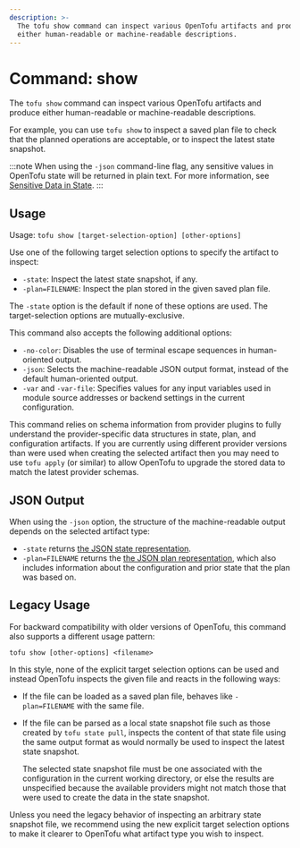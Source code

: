 ```yaml
---
description: >-
  The tofu show command can inspect various OpenTofu artifacts and produce
  either human-readable or machine-readable descriptions.
---
```


# Command: show

The `tofu show` command can inspect various OpenTofu artifacts and produce
either human-readable or machine-readable descriptions.

For example, you can use `tofu show` to inspect a saved plan file to check
that the planned operations are acceptable, or to inspect the latest state
snapshot.

:::note
When using the `-json` command-line flag, any sensitive values in
OpenTofu state will be returned in plain text. For more information, see
[Sensitive Data in State](../../language/state/sensitive-data.mdx).
:::

## Usage

Usage: `tofu show [target-selection-option] [other-options]`

Use one of the following target selection options to specify the artifact
to inspect:

- `-state`: Inspect the latest state snapshot, if any.
- `-plan=FILENAME`: Inspect the plan stored in the given saved plan file.

The `-state` option is the default if none of these options are used. The
target-selection options are mutually-exclusive.

This command also accepts the following additional options:

- `-no-color`: Disables the use of terminal escape sequences in
  human-oriented output.
- `-json`: Selects the machine-readable JSON output format, instead
  of the default human-oriented output.
- `-var` and `-var-file`: Specifies values for any input variables
  used in module source addresses or backend settings in the
  current configuration.

This command relies on schema information from provider plugins to fully
understand the provider-specific data structures in state, plan, and
configuration artifacts. If you are currently using different provider
versions than were used when creating the selected artifact then
you may need to use `tofu apply` (or similar) to allow OpenTofu to
upgrade the stored data to match the latest provider schemas.

## JSON Output

When using the `-json` option, the structure of the machine-readable output
depends on the selected artifact type:

- `-state` returns [the JSON state representation](../../internals/json-format.mdx#state-representation).
- `-plan=FILENAME` returns the [the JSON plan representation](../../internals/json-format.mdx#plan-representation),
  which also includes information about the configuration and
  prior state that the plan was based on.

## Legacy Usage

For backward compatibility with older versions of OpenTofu, this
command also supports a different usage pattern:

`tofu show [other-options] <filename>`

In this style, none of the explicit target selection options can be used
and instead OpenTofu inspects the given file and reacts in the following
ways:

- If the file can be loaded as a saved plan file, behaves like `-plan=FILENAME`
  with the same file.
- If the file can be parsed as a local state snapshot file such as those
  created by `tofu state pull`, inspects the content of that state file
  using the same output format as would normally be used to inspect the
  latest state snapshot.

    The selected state snapshot file must be one associated with the
    configuration in the current working directory, or else the results
    are unspecified because the available providers might not match
    those that were used to create the data in the state snapshot.

Unless you need the legacy behavior of inspecting an arbitrary state
snapshot file, we recommend using the new explicit target selection
options to make it clearer to OpenTofu what artifact type you wish to
inspect.
